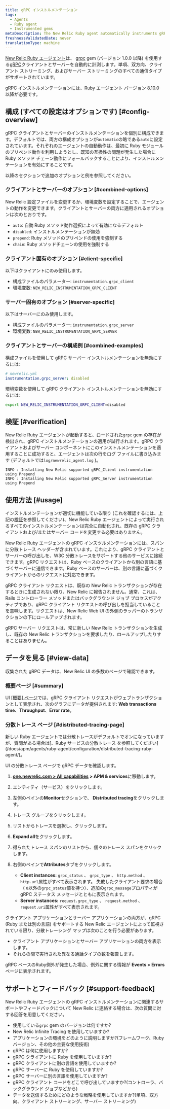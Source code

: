 ```yaml
---
title: gRPC インストルメンテーション
tags:
  - Agents
  - Ruby agent
  - Instrumented gems
metaDescription: The New Relic Ruby agent automatically instruments gRPC clients and servers.
freshnessValidatedDate: never
translationType: machine
---
```


[New Relic Ruby エージェント](/docs/agents/ruby-agent/getting-started/new-relic-ruby)は、 [grpc](https://rubygems.org/gems/grpc) gem (バージョン 1.0.0 以降) を使用する[gRPC](https://grpc.io/)クライアントとサーバーを自動的に計測します。単項、双方向、クライアント ストリーミング、およびサーバー ストリーミングのすべての通信タイプがサポートされています。

<Callout variant="important">
  gRPC インストルメンテーションには、Ruby エージェント バージョン 8.10.0 以降が必要です。
</Callout>

## 構成 (すべての設定はオプションです) [#config-overview]

gRPC クライアントとサーバーのインストルメンテーションを個別に構成できます。デフォルトでは、両方の構成オプションが`automatic`の略である`auto`に設定されています。それぞれのエージェントの自動動作は、最初に Ruby モジュールのプリペンド動作を利用しようとし、既知の互換性の問題が発生した場合に Ruby メソッド チェーン動作にフォールバックすることにより、インストルメンテーションを有効にすることです。

以降のセクションで追加のオプションと例を参照してください。

### クライアントとサーバーのオプション [#combined-options]

New Relic 設定ファイルを変更するか、環境変数を設定することで、エージェントの動作を変更できます。クライアントとサーバーの両方に適用されるオプションは次のとおりです。

* `auto`: 自動 Ruby メソッド動作選択によって有効になるデフォルト
* `disabled`: インストルメンテーションが無効
* `prepend`: Ruby メソッドのプリペンドの使用を強制する
* `chain`: Ruby メソッドチェーンの使用を強制する

### クライアント固有のオプション [#client-specific]

以下はクライアントにのみ使用します。

* 構成ファイルのパラメーター: `instrumentation.grpc_client`
* 環境変数: `NEW_RELIC_INSTRUMENTATION_GRPC_CLIENT`

### サーバー固有のオプション [#server-specific]

以下はサーバーにのみ使用します。

* 構成ファイルのパラメーター: `instrumentation.grpc_server`
* 環境変数: `NEW_RELIC_INSTRUMENTATION_GRPC_SERVER`

### クライアントとサーバーの構成例 [#combined-examples]

構成ファイルを使用して gRPC サーバー インストルメンテーションを無効にするには:

```yml
# newrelic.yml
instrumentation.grpc_server: disabled
```

環境変数を使用して gRPC クライアント インストルメンテーションを無効にするには:

```sh
export NEW_RELIC_INSTRUMENTATION_GRPC_CLIENT=disabled
```

## 検証 [#verification]

New Relic Ruby エージェントが起動すると、ロードされた`grpc` gem の存在が検出され、gRPC インストルメンテーションの適用が試行されます。gRPC クライアントおよびサーバー コンポーネントにこのインストルメンテーションを適用することに成功すると、エージェントは次の行をログ ファイルに書き込みます (デフォルトでは`log/newrelic_agent.log` )。

```log
INFO : Installing New Relic supported gRPC_Client instrumentation using Prepend
INFO : Installing New Relic supported gRPC_Server instrumentation using Prepend
```

## 使用方法 [#usage]

インストルメンテーションが適切に機能している限り (これを確認するには、上記の[検証](#verification)を参照してください)、New Relic Ruby エージェントによって実行されるすべてのインストルメンテーションは完全に自動化され、既存の gRPC クライアントおよび/またはサーバー コードを変更する必要はありません。

New Relic Ruby エージェントの gRPC インスツルメンテーションには、スパンに分散トレース ヘッダーが含まれています。これにより、gRPC クライアントとサーバーの呼び出しを、W3C 分散トレースをサポートする他のサービスに接続できます。gRPC リクエストは、Ruby ベースのクライアントから別の言語に基づくサーバーに送信できます。Ruby ベースのサーバーは、別の言語に基づくクライアントからのリクエストに対応できます。

<Callout variant="important">
  gRPC クライアント リクエストは、既存の New Relic トランザクションが存在するときに生成されない限り、New Relic に報告されません。通常、これは、Rails コントローラー メソッドまたはバックグラウンド ジョブ プロセスがアクティブであり、gRPC クライアント リクエストの呼び出しを担当していることを意味します。リクエストは、New Relic Web UI の外側のラッパーのトランザクションの下にロールアップされます。

  gRPC サーバー リクエストは、常に新しい New Relic トランザクションを生成し、既存の New Relic トランザクションを要求したり、ロールアップしたりすることはありません。
</Callout>

## データを見る [#view-data]

収集された gRPC データは、New Relic UI の多数のページで確認できます。

### 概要ページ [#summary]

UI [\[概要\] ページ](/docs/apm/applications-menu/monitoring/apm-overview-page)では、gRPC クライアント リクエストがウェブトランザクションとして表示され、次のグラフにデータが提供されます: <DNT>**Web transactions time**</DNT>、<DNT>**Throughput**</DNT>、<DNT>**Error rate**</DNT>。

### 分散トレース ページ [#distributed-tracing-page]

<Callout variant="tip">
  新しい Ruby エージェントでは分散トレースがデフォルトでオンになっていますが、質問がある場合は[、Ruby サービスの分散トレース を参照してください](/docs/apm/agents/ruby-agent/configuration/distributed-tracing-ruby-agent/)。
</Callout>

UI の分散トレース ページで gRPC データを確認します。

1. <DNT>**[one.newrelic.com &gt; All capabilities](https://one.newrelic.com/all-capabilities) &gt; APM &amp; services**</DNT>に移動します。

2. エンティティ（サービス）をクリックします。

3. 左側のペインの<DNT>**Monitor**</DNT>セクションで、 <DNT>**Distributed tracing**</DNT>をクリックします。

4. トレース グループをクリックします。

5. リストからトレースを選択し、クリックします。

6. <DNT>**Expand all**</DNT>をクリックします。

7. 得られたトレース スパンのリストから、個々のトレース スパンをクリックします。

8. 右側のペインで<DNT>**Attributes**</DNT>タブをクリックします。

   * <DNT>**Client instances:**</DNT> `grpc_status` 、 `grpc_type` 、 `http.method` 、 `http.url`属性がすべて表示されます。 失敗したクライアント要求の場合（ `0`以外の`grpc_status`値を持つ）、追加の`grpc_message`プロパティが gRPC ステータス メッセージとともに表示されます。
   * <DNT>**Server instances:**</DNT> `request.grpc_type` 、 `request.method` 、 `request.uri`属性がすべて表示されます。

クライアント アプリケーションとサーバー アプリケーションの両方が、gRPC (Ruby または別の言語) をサポートする New Relic エージェントによって監視されている限り、分散トレーシング マップは次のことを行う必要があります。

* クライアント アプリケーションとサーバー アプリケーションの両方を表示します。
* それらの間で実行された異なる通話タイプの数を報告します。

gRPC ベースのRuby例外が発生した場合、例外に関する情報が <DNT>**Events &gt; Errors**</DNT> ページに表示されます。

## サポートとフィードバック [#support-feedback]

New Relic Ruby エージェントの gRPC インストルメンテーションに関連するサポートやフィードバックについて New Relic に連絡する場合は、次の質問に対する回答を用意してください。

* 使用している`grpc` gem のバージョンは何ですか?
* New Relic Infinite Tracing を使用していますか?
* アプリケーションの環境をどのように説明しますか?(フレームワーク、Ruby バージョン、その他の主要な使用技術)
* gRPC は何に使用しますか?
* gRPC クライアントに Ruby を使用していますか?
* gRPC クライアントに別の言語を使用していますか?
* gRPC サーバーに Ruby を使用していますか?
* gRPC サーバーに別の言語を使用していますか?
* gRPC クライアント コードをどこで呼び出していますか?(コントローラ、バックグラウンド ジョブなどから)
* データを送信するためにどのような戦略を使用していますか?(単項、双方向、クライアント ストリーミング、サーバー ストリーミング)